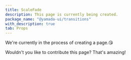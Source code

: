 ```yaml
---
title: ScaleFade
description: This page is currently being created.
package_name: "@yamada-ui/transitions"
with_description: true
tab: Props
---
```


We're currently in the process of creating a page.😘

Wouldn't you like to contribute this page? That's amazing!

